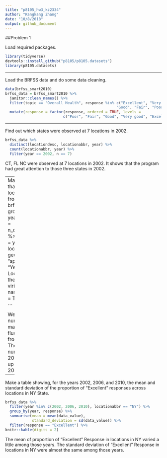 ```yaml
---
title: "p8105_hw3_kz2334"
author: "Kangkang Zhang"
date: "10/8/2018"
output: github_document
---
```


##Problem 1 


Load required packages.
```r
library(tidyverse)
devtools::install_github("p8105/p8105.datasets")
library(p8105.datasets)
```

---

Load the BRFSS data and do some data cleaning.
```r
data(brfss_smart2010)
brfss_data = brfss_smart2010 %>% 
  janitor::clean_names() %>% 
  filter(topic == "Overall Health", response %in% c("Excellent", "Very good", 
                                                  "Good", "Fair", "Poor")) %>% 
  mutate(response = factor(response, ordered = TRUE, levels = 
                          c("Poor", "Fair", "Good", "Very good", "Excellent")))
```

---

Find out which states were observed at 7 locations in 2002.
```r
brfss_data %>% 
  distinct(locationdesc, locationabbr, year) %>% 
  count(locationabbr, year) %>% 
  filter(year == 2002, n == 7)
```

CT, FL NC were observed at 7 locations in 2002. It shows that the program had great attention to those three states in 2002.

---
Make a “spaghetti plot” that shows the number of locations in each state from 2002 to 2010.
```r
brfss_data %>% 
  group_by(locationabbr, year) %>% 
  summarise(n = n_distinct(locationdesc)) %>% 
ggplot(aes(y = n, x = year, color = locationabbr)) + 
  geom_line() + 
  labs(
    title = "spaghetti plot",
    x = "Year",
    y = "Number of Locations"
  ) +
  theme_bw() + 
  viridis::scale_color_viridis(
    name = "State", 
    discrete = TRUE
  ) 
  
```

We can see that the numbers of locations in majority of states fluctuated within [0, 10] from 2002 to 2010. There was a state with number less than 10 in 2006, then rapidly grow up to larger than 40 in 2007. 

---

Make a table showing, for the years 2002, 2006, and 2010, the mean and standard deviation of the proportion of “Excellent” responses across locations in NY State.
```r
brfss_data %>%
  filter(year %in% c(2002, 2006, 2010), locationabbr == "NY") %>% 
  group_by(year, response) %>% 
  summarise(mean = mean(data_value),
            standard_deviation = sd(data_value)) %>% 
  filter(response == "Excellent") %>% 
knitr::kable(digits = 2)
```

The mean of proportion of "Excellent" Response in locations in NY varied a little among those years. The standard deviation of "Excellent" Response in locations in NY were almost the same among those years.

